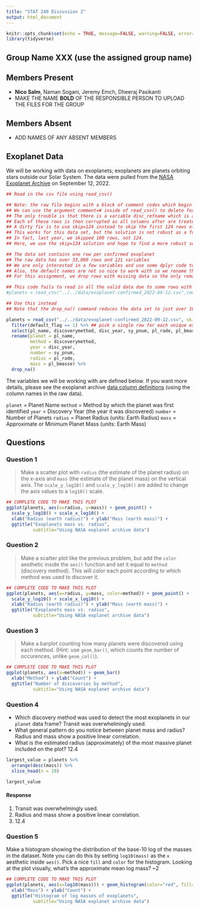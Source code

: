```yaml
---
title: "STAT 240 Discussion 2"
output: html_document
---
```


```r
knitr::opts_chunk$set(echo = TRUE, message=FALSE, warning=FALSE, error=TRUE)
library(tidyverse)
```

## Group Name XXX (use the assigned group name)

## Members Present

- **Nico Salm**, Naman Sogani, Jeremy Emch, Dheeraj Pasikanti 
- MAKE THE NAME **BOLD** OF THE RESPONSIBLE PERSON TO UPLOAD THE FILES FOR THE GROUP

## Members Absent

- ADD NAMES OF ANY ABSENT MEMBERS

## Exoplanet Data

We will be working with data on exoplanets; exoplanets are planets orbiting stars outside our Solar System.  The data were pulled from the [NASA Exoplanet Archive](https://exoplanetarchive.ipac.caltech.edu/index.html) on September 12, 2022.

```r
## Read in the csv file using read_csv()

## Note: the raw file begins with a block of comment codes which begin with the character #
## We can use the argument comment=# inside of read_csv() to delete form each input row any characters from # through the end of the line
## The only trouble is that there is a variable disc_refname which is a URL and some of the URL values include a #.
## Each of these rows is then corrupted as all columns after are treated as a comment
## A dirty fix is to use skip=124 instead to skip the first 124 rows of the data set
## This works for this data set, but the solution is not robust as a future form of the data may change the preface to the data and use a different number of comment rows before the actual data begins
## In fact, last year, we skipped 100 rows, not 124.
## Here, we use the skip=124 solution and hope to find a more robust solution in the future

## The data set contains one row per confirmed exoplanet
## The raw data has over 33,000 rows and 121 variables
## We are only interested in a few variables and use some dplyr code to select a few of these variables
## Also, the default names are not so nice to work with so we rename them.
## For this assignment, we drop rows with missing data so the only remaining exoplanets have both a mass and a radius

## This code fails to read in all the valid data due to some rows with # in the variable disc_refname or another containing a URL
#planets = read_csv("../../data/exoplanet-confirmed_2022-09-12.csv",comment="#") %>%

## Use this instead
## Note that the drop_na() command reduces the data set to just over 1000 cases

planets = read_csv("../../data/exoplanet-confirmed_2022-09-12.csv", skip=124) %>%  
  filter(default_flag == 1) %>% ## pick a single row for each unique exoplanet
  select(pl_name, discoverymethod, disc_year, sy_pnum, pl_rade, pl_bmasse) %>%
  rename(planet = pl_name,
         method = discoverymethod,
         year = disc_year,
         number = sy_pnum,
         radius = pl_rade,
         mass = pl_bmasse) %>%
  drop_na()
```

The variables we will be working with are defined below.  If you want more details, please see the exoplanet archive [data column definitions](https://exoplanetarchive.ipac.caltech.edu/docs/API_PS_columns.html) (using the column names in the raw data).

`planet` = Planet Name
`method` =  Method by which the planet was first identified
`year` = Discovery Year (the year it was discovered)
`number` = Number of Planets
`radius` = Planet Radius (units: Earth Radius)
`mass` = Approximate or Minimum Planet Mass (units: Earth Mass)



## Questions

### Question 1

> Make a scatter plot with `radius` (the estimate of the planet radius) on the x-axis and `mass` (the estimate of the planet mass) on the vertical axis.  The `scale_y_log10()` and `scale_y_log10()` are added to change the axis values to a `log10()` scale.

```r
## COMPLETE CODE TO MAKE THIS PLOT
ggplot(planets, aes(x=radius, y=mass)) + geom_point() +
  scale_y_log10() + scale_x_log10() +
  xlab("Radius (earth radius)") + ylab("Mass (earth mass)") +
  ggtitle("Exoplanets mass vs. radius",
          subtitle="Using NASA explanet archive data")
```



### Question 2

> Make a scatter plot like the previous problem, but add the `color` aesthetic inside the `aes()` function and set it equal to `method` (discovery method). This will color each point according to which method was used to discover it.

```r
## COMPLETE CODE TO MAKE THIS PLOT
ggplot(planets, aes(x=radius, y=mass, color=method)) + geom_point() +
  scale_y_log10() + scale_x_log10() +
  xlab("Radius (earth radius)") + ylab("Mass (earth mass)") +
  ggtitle("Exoplanets mass vs. radius",
          subtitle="Using NASA explanet archive data")
```



### Question 3

> Make a barplot counting how many planets were discovered using each method. (Hint: use `geom_bar()`, which counts the number of occurences, unlike `geom_col()`).

```r
## COMPLETE CODE TO MAKE THIS PLOT
ggplot(planets, aes(x=method)) + geom_bar()
  xlab("Method") + ylab("Count") +
  ggtitle("Number of discoveries by method",
          subtitle="Using NASA explanet archive data")
```



### Question 4

- Which discovery method was used to detect the most exoplanets in our `planet` data frame? Transit was overwhelmingly used. 
- What general pattern do you notice between planet mass and radius? Radius and mass show a positive linear correlation. 
- What is the estimated radius (approximately) of the most massive planet included on the plot? 12.4

```r
largest_value = planets %>% 
  arrange(desc(mass)) %>%
  slice_head(n = 10)

largest_value
```


#### Response

(1) Transit was overwhelmingly used.
(2) Radius and mass show a positive linear correlation. 
(3) 12.4


### Question 5

Make a histogram showing the distribution of the base-10 log of the masses in the dataset. Note you can do this by setting `log10(mass)` as the `x` aesthetic inside `aes()`. Pick a nice `fill` and `color` for the histogram. Looking at the plot visually, what's the approximate mean log mass? ~2 

```r
## COMPLETE CODE TO MAKE THIS PLOT
ggplot(planets, aes(x=log10(mass))) + geom_histogram(color="red", fill="white") +
  xlab("Mass") + ylab("Count") +
  ggtitle("Histogram of log masses of exoplanets",
          subtitle="Using NASA explanet archive data")
```
